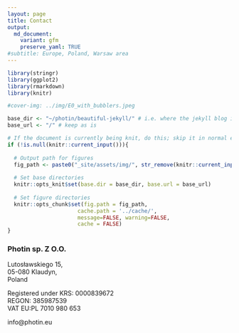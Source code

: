 ```yaml
---
layout: page
title: Contact
output:
  md_document:
    variant: gfm
    preserve_yaml: TRUE
#subtitle: Europe, Poland, Warsaw area
---
```

```r
library(stringr)
library(ggplot2)
library(rmarkdown)
library(knitr)

#cover-img: ../img/E0_with_bubblers.jpeg

```



```r
base_dir <- "~/photin/beautiful-jekyll/" # i.e. where the jekyll blog is on the hard drive.
base_url <- "/" # keep as is

# If the document is currently being knit, do this; skip it in normal execution
if (!is.null(knitr::current_input())){
  
  # Output path for figures
  fig_path <- paste0("_site/assets/img/", str_remove(knitr::current_input(), ".Rmd"), "/")
  
  # Set base directories
  knitr::opts_knit$set(base.dir = base_dir, base.url = base_url)
  
  # Set figure directories
  knitr::opts_chunk$set(fig.path = fig_path,
                      cache.path = '../cache/',
                      message=FALSE, warning=FALSE,
                      cache = FALSE)
}

```

### Photin sp. Z O.O.  

Lutosławskiego 15,  
05-080 Klaudyn,  
Poland  

Registered under KRS:  0000839672  
REGON: 385987539  
VAT EU:PL 7010 980 653  

info@photin.eu  
